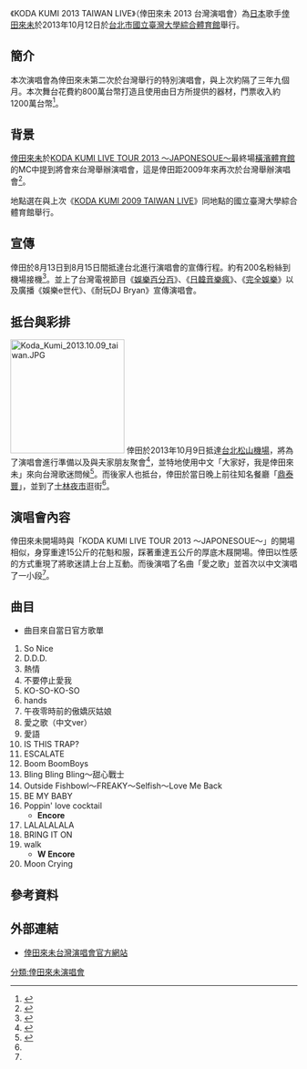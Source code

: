 {{音樂會
| concert_name = KODA KUMI 2013 TAIWAN LIVE
| imagename = KODA KUMI TAIWAN LIVE.jpg
| caption = 
| artist = 倖田來未  
| producer = [[愛貝克思_(台灣)|愛貝克思]]
| venue =  國立臺灣大學綜合體育館
| countries = 台灣
| type = 一夜限定
| album = 
| dates = 2013年10月12日
| start_date = 
| end_date = 
| running_time = 
| number_of_legs = 
| number_of_shows = 1
| last_tour = [[KODA_KUMI_LIVE_TOUR_2013_～JAPONESOUE～|KODA KUMI LIVE TOUR 2013 ～JAPONESOUE～]]
| this_tour = KODA KUMI 2013 TAIWAN LIVE
| next_tour = [[Koda_Kumi_Fanclub_Live_Tour～Let's_Party_Vol.2～|Koda Kumi Fanclub Live Tour～Let's Party Vol.2～]]
}}

《KODA KUMI 2013 TAIWAN LIVE》（倖田來未 2013 台灣演唱會）為[[日本|日本]]歌手[[倖田來未|倖田來未]]於2013年10月12日於[[台北市|台北市]][[國立臺灣大學綜合體育館|國立臺灣大學綜合體育館]]舉行。

==簡介==
本次演唱會為倖田來未第二次於台灣舉行的特別演唱會，與上次約隔了三年九個月。本次舞台花費約800萬台幣打造且使用由日方所提供的器材，門票收入約1200萬台幣<ref name="KKTL">{{cite web |url=http://ent.appledaily.com.tw/enews/article/entertainment/20131013/35360154 |title=【倖田來未 台北誘4千粉絲朝聖 剪刀腳夾人肉鋼管 |accessdate=2013-10-14 |work= |publisher=[[台灣蘋果日報|台灣蘋果日報]] |date=2013-10-13 |archive-url=https://web.archive.org/web/20131016193724/http://ent.appledaily.com.tw/enews/article/entertainment/20131013/35360154/ |archive-date=2013-10-16 |dead-url=yes }}</ref>。

==背景==
[[倖田來未|倖田來未]]於[[KODA_KUMI_LIVE_TOUR_2013_～JAPONESOUE～|KODA KUMI LIVE TOUR 2013 ～JAPONESOUE～]]最終場[[橫濱體育館|橫濱體育館]]的MC中提到將會來台灣舉辦演唱會，這是倖田距2009年來再次於台灣舉辦演唱會<ref name="JPQ TOUR">{{cite web |url=http://www.ettoday.net/news/20130701/234317.htm |title=「爆乳歌姬」倖田來未回娘家！　宣布今秋攻台開唱 |accessdate=2013-07-02 |work= |publisher=[[ETtoday_東森新聞雲|ETtoday 東森新聞雲]] |date=2013-07-01 |archive-date=2013-12-02 |archive-url=https://web.archive.org/web/20131202085959/http://www.ettoday.net/news/20130701/234317.htm |dead-url=no }}</ref>。

地點選在與上次《[[KODA_KUMI_2009_TAIWAN_LIVE|KODA KUMI 2009 TAIWAN LIVE]]》同地點的國立臺灣大學綜合體育館舉行。

==宣傳==
倖田於8月13日到8月15日間抵達台北進行演唱會的宣傳行程。約有200名粉絲到機場接機<ref name="TW1">{{cite web |url=http://www.appledaily.com.tw/realtimenews/article/entertainment/20130813/241736/applesearch/%E3%80%90%E7%9F%AD%E7%89%87%E3%80%91%E5%80%96%E7%94%B0%E4%BE%86%E6%9C%AA%E6%8A%B5%E5%8F%B0%E6%92%82%E4%B8%AD%E6%96%87%E3%80%80200%E4%BA%BA%E6%8E%A5%E6%A9%9F |title=【短片】倖田來未抵台撂中文　200人接機 |accessdate=2013-09-17 |work= |publisher=[[台灣蘋果日報|台灣蘋果日報]] |date=2013-08-13 |archive-date=2016-03-04 |archive-url=https://web.archive.org/web/20160304205840/http://www.appledaily.com.tw/realtimenews/article/entertainment/20130813/241736/applesearch/%E3%80%90%E7%9F%AD%E7%89%87%E3%80%91%E5%80%96%E7%94%B0%E4%BE%86%E6%9C%AA%E6%8A%B5%E5%8F%B0%E6%92%82%E4%B8%AD%E6%96%87%E3%80%80200%E4%BA%BA%E6%8E%A5%E6%A9%9F |dead-url=no }}</ref>。並上了台灣電視節目《[[娛樂百分百|娛樂百分百]]》、《[[日韓音樂瘋|日韓音樂瘋]]》、《[[完全娛樂|完全娛樂]]》以及廣播《娛樂e世代》、《耐玩DJ Bryan》宣傳演唱會。

==抵台與彩排==
[[File:Koda_Kumi_2013.10.09_taiwan.JPG|200px]]
倖田於2013年10月9日抵達[[台北松山機場|台北松山機場]]，將為了演唱會進行準備以及與夫家朋友聚會<ref name="TIA1">{{cite web |url=http://www.chinatimes.com/newspapers/%E5%80%96%E7%94%B0%E4%BE%86%E6%9C%AA%E7%8E%A9%E5%A5%B3%E5%A5%B3%E6%80%A7%E6%84%9B-%E7%8B%A0%E6%92%881200%E8%90%AC-20131013000478-260112 |title=倖田來未玩女女性愛 狠撈1200萬 |accessdate=2013-10-14 |work= |publisher=[[中國時報|中國時報]] |date=2013-10-09 |deadurl=yes |archiveurl=https://web.archive.org/web/20131016154655/http://www.chinatimes.com/newspapers/%E5%80%96%E7%94%B0%E4%BE%86%E6%9C%AA%E7%8E%A9%E5%A5%B3%E5%A5%B3%E6%80%A7%E6%84%9B-%E7%8B%A0%E6%92%881200%E8%90%AC-20131013000478-260112 |archivedate=2013-10-16 }}</ref>，並特地使用中文「大家好，我是倖田來未」來向台灣歌迷問候<ref name="TIA">{{cite web |url=http://www.appledaily.com.tw/realtimenews/article/entertainment/20131009/272158/applesearch/%E3%80%90%E7%9F%AD%E7%89%87%E3%80%91%E5%80%96%E7%94%B0%E4%BE%86%E6%9C%AA%E7%B4%85%E5%94%87%E8%A5%B2%E5%8F%B0%E3%80%80%E6%A9%9F%E5%A0%B4%E6%8E%80%E9%A8%B7%E5%8B%95 |title=【短片】倖田來未紅唇襲台　機場掀騷動 |accessdate=2013-10-14 |work= |publisher=[[台灣蘋果日報|台灣蘋果日報]] |date=2013-10-09 |archive-date=2016-03-04 |archive-url=https://web.archive.org/web/20160304215809/http://www.appledaily.com.tw/realtimenews/article/entertainment/20131009/272158/applesearch/%E3%80%90%E7%9F%AD%E7%89%87%E3%80%91%E5%80%96%E7%94%B0%E4%BE%86%E6%9C%AA%E7%B4%85%E5%94%87%E8%A5%B2%E5%8F%B0%E3%80%80%E6%A9%9F%E5%A0%B4%E6%8E%80%E9%A8%B7%E5%8B%95 |dead-url=no }}</ref>。而後家人也抵台，倖田於當日晚上前往知名餐廳「[[鼎泰豐|鼎泰豐]]」，並到了[[士林夜市|士林夜市]]逛街<ref name="KKTL"></ref>。

==演唱會內容==
倖田來未開場時與「KODA KUMI LIVE TOUR 2013 ～JAPONESOUE～」的開場相似，身穿重達15公斤的花魁和服，踩著重達五公斤的厚底木屐開場。倖田以性感的方式重現了將歌迷請上台上互動。而後演唱了名曲「愛之歌」並首次以中文演唱了一小段<ref name="KKTL"></ref>。

==曲目==
*曲目來自當日官方歌單
#So Nice
#D.D.D.
#熱情
#不要停止愛我
#KO-SO-KO-SO
#hands
#午夜零時前的傲嬌灰姑娘
#愛之歌（中文ver）
#愛語
#IS THIS TRAP?
#ESCALATE
#Boom BoomBoys
#Bling Bling Bling～甜心戰士
#Outside Fishbowl～FREAKY～Selfish～Love Me Back
#BE MY BABY
#Poppin' love cocktail
#*'''Encore'''
#LALALALALA
#BRING IT ON
#walk
#*'''W Encore'''
#Moon Crying

==參考資料==
<references/>

==外部連結==
*[http://www.avex.com.tw/koda2013live/ 倖田來未台灣演唱會官方網站] {{Wayback|url=http://www.avex.com.tw/koda2013live/ |date=20160304192459 }}

[[分類:倖田來未演唱會|分類:倖田來未演唱會]]
{{倖田來未}}